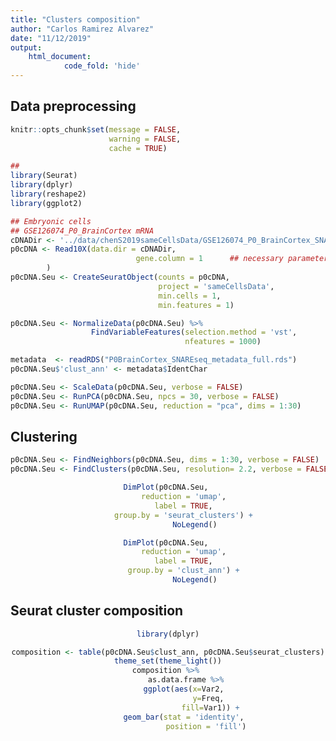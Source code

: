 ```yaml
---
title: "Clusters composition"
author: "Carlos Ramirez Alvarez"
date: "11/12/2019"
output: 
    html_document:
            code_fold: 'hide'
---
```


## Data preprocessing

```r
knitr::opts_chunk$set(message = FALSE,
                      warning = FALSE,
                      cache = TRUE)
```


```r
## 
library(Seurat)
library(dplyr)
library(reshape2)
library(ggplot2)

## Embryonic cells 
## GSE126074_P0_BrainCortex mRNA
cDNADir <- '../data/chenS2019sameCellsData/GSE126074_P0_BrainCortex_SNAREseq_cDNA/'
p0cDNA <- Read10X(data.dir = cDNADir, 
                            gene.column = 1      ## necessary parameter, otherwise runs error
        )
p0cDNA.Seu <- CreateSeuratObject(counts = p0cDNA,
                                 project = 'sameCellsData', 
                                 min.cells = 1,
                                 min.features = 1)
```

```r
p0cDNA.Seu <- NormalizeData(p0cDNA.Seu) %>%
                  FindVariableFeatures(selection.method = 'vst',
                                       nfeatures = 1000)
```

```r
metadata  <- readRDS("P0BrainCortex_SNAREseq_metadata_full.rds")
p0cDNA.Seu$'clust_ann' <- metadata$IdentChar
```

```r
p0cDNA.Seu <- ScaleData(p0cDNA.Seu, verbose = FALSE)
p0cDNA.Seu <- RunPCA(p0cDNA.Seu, npcs = 30, verbose = FALSE)
p0cDNA.Seu <- RunUMAP(p0cDNA.Seu, reduction = "pca", dims = 1:30)
```

## Clustering

```r
p0cDNA.Seu <- FindNeighbors(p0cDNA.Seu, dims = 1:30, verbose = FALSE)
p0cDNA.Seu <- FindClusters(p0cDNA.Seu, resolution= 2.2, verbose = FALSE)
```

<center>
```r
DimPlot(p0cDNA.Seu, 
        reduction = 'umap', 
        label = TRUE, 
        group.by = 'seurat_clusters') + 
            NoLegend()
```


```r
DimPlot(p0cDNA.Seu, 
        reduction = 'umap', 
        label = TRUE, 
        group.by = 'clust_ann') + 
            NoLegend()
```

</center>

## Seurat cluster composition

<center>
```r
library(dplyr)

composition <- table(p0cDNA.Seu$clust_ann, p0cDNA.Seu$seurat_clusters)
theme_set(theme_light())
composition %>% 
        as.data.frame %>%
        ggplot(aes(x=Var2, 
                   y=Freq, 
                   fill=Var1)) +
        geom_bar(stat = 'identity', 
                 position = 'fill')
```

</center>